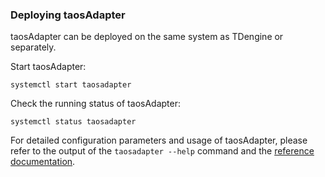 ### Deploying taosAdapter

taosAdapter can be deployed on the same system as TDengine or separately.

Start taosAdapter:

```
systemctl start taosadapter
```

Check the running status of taosAdapter:

```
systemctl status taosadapter
```

For detailed configuration parameters and usage of taosAdapter, please refer to the output of the `taosadapter --help` command and the [reference documentation](../../reference/taosadapter).
